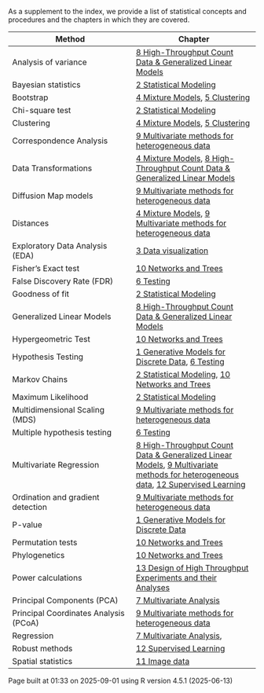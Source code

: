 As a supplement to the index, we provide a list of statistical concepts and
procedures and the chapters in which they are covered.

**Method** | Chapter  
---|---  
Analysis of variance | [8 High-Throughput Count Data & Generalized Linear Models](08-chap.html)  
Bayesian statistics | [2 Statistical Modeling](02-chap.html)  
Bootstrap | [4 Mixture Models](04-chap.html), [5 Clustering](05-chap.html)  
Chi-square test | [2 Statistical Modeling](02-chap.html)  
Clustering | [4 Mixture Models](04-chap.html), [5 Clustering](05-chap.html)  
Correspondence Analysis | [9 Multivariate methods for heterogeneous data](09-chap.html)  
Data Transformations | [4 Mixture Models](04-chap.html), [8 High-Throughput Count Data & Generalized Linear Models](08-chap.html)  
Diffusion Map models | [9 Multivariate methods for heterogeneous data](09-chap.html)  
Distances | [4 Mixture Models](04-chap.html), [9 Multivariate methods for heterogeneous data](09-chap.html)  
Exploratory Data Analysis (EDA) | [3 Data visualization](03-chap.html)  
Fisher’s Exact test | [10 Networks and Trees](10-chap.html)  
False Discovery Rate (FDR) | [6 Testing](06-chap.html)  
Goodness of fit | [2 Statistical Modeling](02-chap.html)  
Generalized Linear Models | [8 High-Throughput Count Data & Generalized Linear Models](08-chap.html)  
Hypergeometric Test | [10 Networks and Trees](10-chap.html)  
Hypothesis Testing | [1 Generative Models for Discrete Data](01-chap.html), [6 Testing](06-chap.html)  
Markov Chains | [2 Statistical Modeling](02-chap.html), [10 Networks and Trees](10-chap.html)  
Maximum Likelihood | [2 Statistical Modeling](02-chap.html)  
Multidimensional Scaling (MDS) | [9 Multivariate methods for heterogeneous data](09-chap.html)  
Multiple hypothesis testing | [6 Testing](06-chap.html)  
Multivariate Regression | [8 High-Throughput Count Data & Generalized Linear Models](08-chap.html), [9 Multivariate methods for heterogeneous data](09-chap.html), [12 Supervised Learning](12-chap.html)  
Ordination and gradient detection | [9 Multivariate methods for heterogeneous data](09-chap.html)  
P-value | [1 Generative Models for Discrete Data](01-chap.html)  
Permutation tests | [10 Networks and Trees](10-chap.html)  
Phylogenetics | [10 Networks and Trees](10-chap.html)  
Power calculations | [13 Design of High Throughput Experiments and their Analyses](13-chap.html)  
Principal Components (PCA) | [7 Multivariate Analysis](07-chap.html)  
Principal Coordinates Analysis (PCoA) | [9 Multivariate methods for heterogeneous data](09-chap.html)  
Regression | [7 Multivariate Analysis](07-chap.html),  
Robust methods | [12 Supervised Learning](12-chap.html)  
Spatial statistics | [11 Image data](11-chap.html)  
  
Page built at 01:33 on 2025-09-01 using R version 4.5.1 (2025-06-13)

